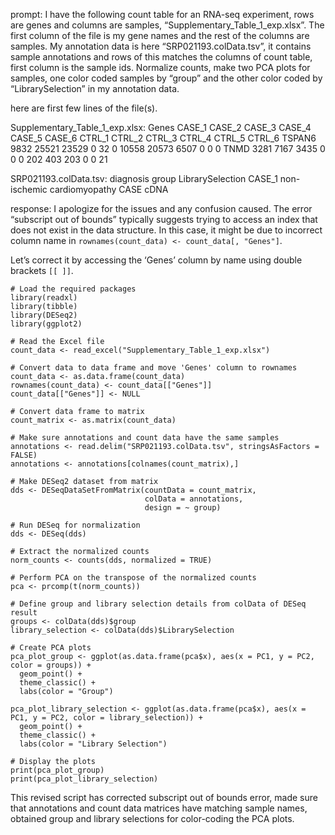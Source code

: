 prompt:
I have the following count table for an RNA-seq experiment, rows are genes and columns are samples, "Supplementary_Table_1_exp.xlsx". The first column of the file is my gene names and the rest of the columns are samples. My annotation data is here  "SRP021193.colData.tsv", it contains sample annotations and rows of this matches the columns of count table, first column is the sample ids. Normalize counts, make two PCA plots for samples, one color coded samples by "group" and the other color coded by "LibrarySelection" in my annotation data.

here are first few lines of the file(s).

Supplementary_Table_1_exp.xlsx:
Genes	CASE_1	CASE_2	CASE_3	CASE_4	CASE_5	CASE_6	CTRL_1	CTRL_2	CTRL_3	CTRL_4	CTRL_5	CTRL_6
TSPAN6	9832	25521	23529	0	32	0	10558	20573	6507	0	0	 0
TNMD	3281	 7167	 3435	0	 0	0	  202	  403	 203	0	0	21


SRP021193.colData.tsv:
diagnosis	group	LibrarySelection
CASE_1	non-ischemic cardiomyopathy	CASE	cDNA


response:
I apologize for the issues and any confusion caused. The error "subscript out of bounds" typically suggests trying to access an index that does not exist in the data structure. In this case, it might be due to incorrect column name in `rownames(count_data) <- count_data[, "Genes"]`.

Let's correct it by accessing the 'Genes' column by name using double brackets `[[ ]]`.

```
# Load the required packages
library(readxl)
library(tibble)
library(DESeq2)
library(ggplot2)

# Read the Excel file
count_data <- read_excel("Supplementary_Table_1_exp.xlsx")

# Convert data to data frame and move 'Genes' column to rownames
count_data <- as.data.frame(count_data)
rownames(count_data) <- count_data[["Genes"]]
count_data[["Genes"]] <- NULL

# Convert data frame to matrix
count_matrix <- as.matrix(count_data)

# Make sure annotations and count data have the same samples
annotations <- read.delim("SRP021193.colData.tsv", stringsAsFactors = FALSE)
annotations <- annotations[colnames(count_matrix),]

# Make DESeq2 dataset from matrix
dds <- DESeqDataSetFromMatrix(countData = count_matrix,
                              colData = annotations,
                              design = ~ group)

# Run DESeq for normalization
dds <- DESeq(dds)

# Extract the normalized counts
norm_counts <- counts(dds, normalized = TRUE)

# Perform PCA on the transpose of the normalized counts
pca <- prcomp(t(norm_counts))

# Define group and library selection details from colData of DESeq result
groups <- colData(dds)$group
library_selection <- colData(dds)$LibrarySelection

# Create PCA plots
pca_plot_group <- ggplot(as.data.frame(pca$x), aes(x = PC1, y = PC2, color = groups)) +
  geom_point() +
  theme_classic() +
  labs(color = "Group")

pca_plot_library_selection <- ggplot(as.data.frame(pca$x), aes(x = PC1, y = PC2, color = library_selection)) +
  geom_point() +
  theme_classic() +
  labs(color = "Library Selection")

# Display the plots
print(pca_plot_group)
print(pca_plot_library_selection)
```

This revised script has corrected subscript out of bounds error, made sure that annotations and count data matrices have matching sample names, obtained group and library selections for color-coding the PCA plots.
